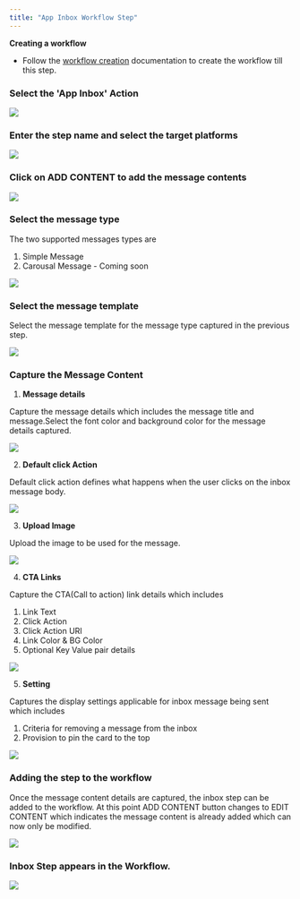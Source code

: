 ```yaml
---
title: "App Inbox Workflow Step"
---
```


<Info>

**Creating a workflow**

- Follow the [workflow creation](/engagement/workflow/create-workflow) documentation to create the workflow till this step.

</Info>


### Select the 'App Inbox' Action 
![](/images/wf-inbox/wf-inbox-1.png)

### Enter the step name and select the target platforms

![](/images/wf-inbox/wf-inbox-2.png)

### Click on ADD CONTENT to add the message contents

![](/images/wf-inbox/wf-inbox-3.png)

### Select the message type

The two supported messages types are 
1. Simple Message
2. Carousal Message - Coming soon

![](/images/wf-inbox/wf-inbox-4.png)

### Select the message template

Select the message template for the message type captured in the previous step.

![](/images/wf-inbox/wf-inbox-5.png)

### Capture the Message Content

1. **Message details** 

Capture the message details which includes the message title and message.Select the font color and background color for the message details captured.

![](/images/wf-inbox/wf-inbox-6.png)

2. **Default click Action**

Default click action defines what happens when the user clicks on the inbox message body.

![](/images/wf-inbox/wf-inbox-7.png)

3. **Upload Image**

Upload the image to be used for the message.

![](/images/wf-inbox/wf-inbox-8.png)

4. **CTA Links**

Capture the CTA(Call to action) link details which includes
1. Link Text 
2. Click Action
3. Click Action URI
4. Link Color & BG Color
5. Optional Key Value pair details

![](/images/wf-inbox/wf-inbox-9.png)

5. **Setting**

Captures the display settings applicable for inbox message being sent which includes
1. Criteria for removing a message from the inbox
2. Provision to pin the card to the top

![](/images/wf-inbox/wf-inbox-10.png)

### Adding the step to the workflow

Once the message content details are captured, the inbox step can be added to the workflow. At this point ADD CONTENT button changes to EDIT CONTENT which indicates the message content is already added which can now only be modified.

![](/images/wf-inbox/wf-inbox-11.png)

### Inbox Step appears in the Workflow.

![](/images/wf-inbox/wf-inbox-12.png)